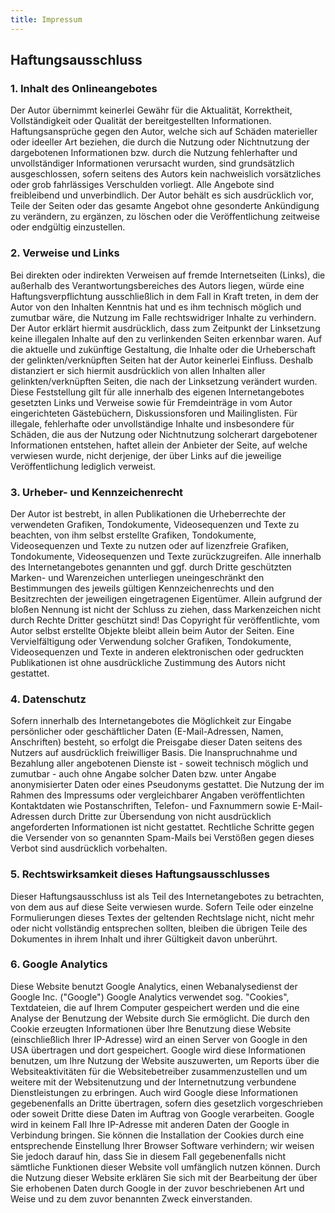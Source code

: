 ```yaml
---
title: Impressum
---
```

## Haftungsausschluss

### 1. Inhalt des Onlineangebotes

Der Autor übernimmt keinerlei Gewähr für die Aktualität, Korrektheit, Vollständigkeit oder Qualität der bereitgestellten Informationen. Haftungsansprüche gegen den Autor, welche sich auf Schäden materieller oder ideeller Art beziehen, die durch die Nutzung oder Nichtnutzung der dargebotenen Informationen bzw. durch die Nutzung fehlerhafter und unvollständiger Informationen verursacht wurden, sind grundsätzlich ausgeschlossen, sofern seitens des Autors kein nachweislich vorsätzliches oder grob fahrlässiges Verschulden vorliegt. Alle Angebote sind freibleibend und unverbindlich. Der Autor behält es sich ausdrücklich vor, Teile der Seiten oder das gesamte Angebot ohne gesonderte Ankündigung zu verändern, zu ergänzen, zu löschen oder die Veröffentlichung zeitweise oder endgültig einzustellen.

### 2. Verweise und Links

Bei direkten oder indirekten Verweisen auf fremde Internetseiten (Links), die außerhalb des Verantwortungsbereiches des Autors liegen, würde eine Haftungsverpflichtung ausschließlich in dem Fall in Kraft treten, in dem der Autor von den Inhalten Kenntnis hat und es ihm technisch möglich und zumutbar wäre, die Nutzung im Falle rechtswidriger Inhalte zu verhindern. Der Autor erklärt hiermit ausdrücklich, dass zum Zeitpunkt der Linksetzung keine illegalen Inhalte auf den zu verlinkenden Seiten erkennbar waren. Auf die aktuelle und zukünftige Gestaltung, die Inhalte oder die Urheberschaft der gelinkten/verknüpften Seiten hat der Autor keinerlei Einfluss. Deshalb distanziert er sich hiermit ausdrücklich von allen Inhalten aller gelinkten/verknüpften Seiten, die nach der Linksetzung verändert wurden. Diese Feststellung gilt für alle innerhalb des eigenen Internetangebotes gesetzten Links und Verweise sowie für Fremdeinträge in vom Autor eingerichteten Gästebüchern, Diskussionsforen und Mailinglisten. Für illegale, fehlerhafte oder unvollständige Inhalte und insbesondere für Schäden, die aus der Nutzung oder Nichtnutzung solcherart dargebotener Informationen entstehen, haftet allein der Anbieter der Seite, auf welche verwiesen wurde, nicht derjenige, der über Links auf die jeweilige Veröffentlichung lediglich verweist.

### 3. Urheber- und Kennzeichenrecht

Der Autor ist bestrebt, in allen Publikationen die Urheberrechte der verwendeten Grafiken, Tondokumente, Videosequenzen und Texte zu beachten, von ihm selbst erstellte Grafiken, Tondokumente, Videosequenzen und Texte zu nutzen oder auf lizenzfreie Grafiken, Tondokumente, Videosequenzen und Texte zurückzugreifen. Alle innerhalb des Internetangebotes genannten und ggf. durch Dritte geschützten Marken- und Warenzeichen unterliegen uneingeschränkt den Bestimmungen des jeweils gültigen Kennzeichenrechts und den Besitzrechten der jeweiligen eingetragenen Eigentümer. Allein aufgrund der bloßen Nennung ist nicht der Schluss zu ziehen, dass Markenzeichen nicht durch Rechte Dritter geschützt sind! Das Copyright für veröffentlichte, vom Autor selbst erstellte Objekte bleibt allein beim Autor der Seiten. Eine Vervielfältigung oder Verwendung solcher Grafiken, Tondokumente, Videosequenzen und Texte in anderen elektronischen oder gedruckten Publikationen ist ohne ausdrückliche Zustimmung des Autors nicht gestattet.

### 4. Datenschutz

Sofern innerhalb des Internetangebotes die Möglichkeit zur Eingabe persönlicher oder geschäftlicher Daten (E-Mail-Adressen, Namen, Anschriften) besteht, so erfolgt die Preisgabe dieser Daten seitens des Nutzers auf ausdrücklich freiwilliger Basis. Die Inanspruchnahme und Bezahlung aller angebotenen Dienste ist - soweit technisch möglich und zumutbar - auch ohne Angabe solcher Daten bzw. unter Angabe anonymisierter Daten oder eines Pseudonyms gestattet. Die Nutzung der im Rahmen des Impressums oder vergleichbarer Angaben veröffentlichten Kontaktdaten wie Postanschriften, Telefon- und Faxnummern sowie E-Mail-Adressen durch Dritte zur Übersendung von nicht ausdrücklich angeforderten Informationen ist nicht gestattet. Rechtliche Schritte gegen die Versender von so genannten Spam-Mails bei Verstößen gegen dieses Verbot sind ausdrücklich vorbehalten.

### 5. Rechtswirksamkeit dieses Haftungsausschlusses

Dieser Haftungsausschluss ist als Teil des Internetangebotes zu betrachten, von dem aus auf diese Seite verwiesen wurde. Sofern Teile oder einzelne Formulierungen dieses Textes der geltenden Rechtslage nicht, nicht mehr oder nicht vollständig entsprechen sollten, bleiben die übrigen Teile des Dokumentes in ihrem Inhalt und ihrer Gültigkeit davon unberührt.

### 6. Google Analytics

Diese Website benutzt Google Analytics, einen Webanalysedienst der Google Inc. ("Google") Google Analytics verwendet sog. "Cookies", Textdateien, die auf Ihrem Computer gespeichert werden und die eine Analyse der Benutzung der Website durch Sie ermöglicht. Die durch den Cookie erzeugten Informationen über Ihre Benutzung diese Website (einschließlich Ihrer IP-Adresse) wird an einen Server von Google in den USA übertragen und dort gespeichert. Google wird diese Informationen benutzen, um Ihre Nutzung der Website auszuwerten, um Reports über die Websiteaktivitäten für die Websitebetreiber zusammenzustellen und um weitere mit der Websitenutzung und der Internetnutzung verbundene Dienstleistungen zu erbringen. Auch wird Google diese Informationen gegebenenfalls an Dritte übertragen, sofern dies gesetzlich vorgeschrieben oder soweit Dritte diese Daten im Auftrag von Google verarbeiten. Google wird in keinem Fall Ihre IP-Adresse mit anderen Daten der Google in Verbindung bringen. Sie können die Installation der Cookies durch eine entsprechende Einstellung Ihrer Browser Software verhindern; wir weisen Sie jedoch darauf hin, dass Sie in diesem Fall gegebenenfalls nicht sämtliche Funktionen dieser Website voll umfänglich nutzen können. Durch die Nutzung dieser Website erklären Sie sich mit der Bearbeitung der über Sie erhobenen Daten durch Google in der zuvor beschriebenen Art und Weise und zu dem zuvor benannten Zweck einverstanden.
